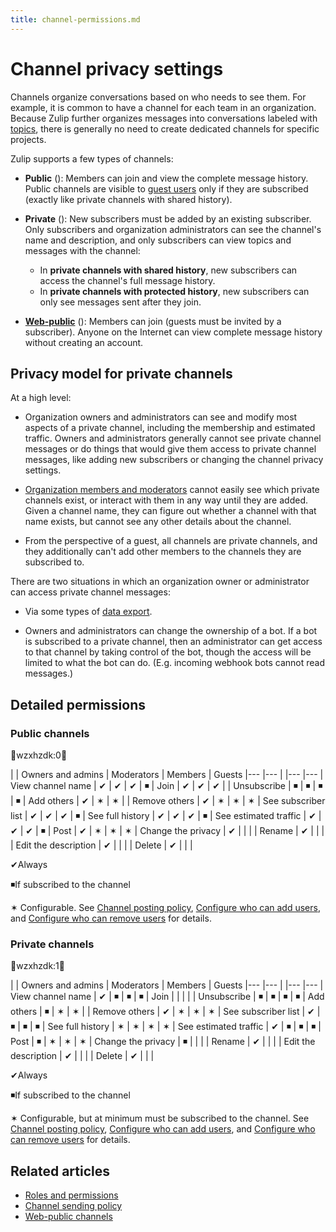```yaml
---
title: channel-permissions.md
---
```


# Channel privacy settings


Channels organize conversations based on who needs to see them. For example, it
is common to have a channel for each team in an organization. Because Zulip
further organizes messages into conversations labeled with
[topics](/help/introduction-to-topics), there is generally no need to create
dedicated channels for specific projects.




Zulip supports a few types of channels:

* **Public** (<i class="zulip-icon zulip-icon-hashtag"></i>):
  Members can join and view the complete message history.
  Public channels are visible to [guest users](/help/guest-users)
  only if they are subscribed (exactly like private channels with
  shared history).

* **Private** (<i class="zulip-icon zulip-icon-lock"></i>):
  New subscribers must be added by an existing subscriber. Only subscribers
  and organization administrators can see the channel's name and description,
  and only subscribers can view topics and messages with the channel:
    * In **private channels with shared history**, new subscribers can
    access the channel's full message history.
    * In **private channels with protected history**, new subscribers
    can only see messages sent after they join.

* [**Web-public**](/help/public-access-option) (<i class="zulip-icon
  zulip-icon-globe"></i>): Members can join (guests must be invited by a
  subscriber). Anyone on the Internet can view complete message history without
  creating an account.

## Privacy model for private channels

At a high level:

* Organization owners and administrators can see and modify most
  aspects of a private channel, including the membership and estimated
  traffic. Owners and administrators generally cannot see private
  channel messages or do things that would give them access to private
  channel messages, like adding new subscribers or changing the channel
  privacy settings.

* [Organization members and moderators](/help/roles-and-permissions)
  cannot easily see which private channels exist, or interact with them
  in any way until they are added.  Given a channel name, they can
  figure out whether a channel with that name exists, but cannot see
  any other details about the channel.

* From the perspective of a guest, all channels are private channels,
  and they additionally can't add other members to the channels they
  are subscribed to.

There are two situations in which an organization owner or
administrator can access private channel messages:

* Via some types of [data export](/help/export-your-organization).

* Owners and administrators can change the ownership of a bot. If a
  bot is subscribed to a private channel, then an administrator can get
  access to that channel by taking control of the bot, though the
  access will be limited to what the bot can do. (E.g. incoming
  webhook bots cannot read messages.)

## Detailed permissions

### Public channels


wzxhzdk:0


|                       | Owners and admins | Moderators | Members   | Guests
|---                    |---                |            |---        |---
| View channel name     | &#10004;          | &#10004;   | &#10004;  | &#9726;
| Join                  | &#10004;          | &#10004;   | &#10004;  |
| Unsubscribe           | &#9726;           | &#9726;    | &#9726;   | &#9726;
| Add others            | &#10004;          | &#10038;   | &#10038;  |
| Remove others         | &#10004;          | &#10038;   | &#10038;  | &#10038;
| See subscriber list   | &#10004;          | &#10004;   | &#10004;  | &#9726;
| See full history      | &#10004;          | &#10004;   | &#10004;  | &#9726;
| See estimated traffic | &#10004;          | &#10004;   | &#10004;  | &#9726;
| Post                  | &#10004;          | &#10038;   | &#10038;  | &#10038;
| Change the privacy    | &#10004;          |            |           |
| Rename                | &#10004;          |            |           |
| Edit the description  | &#10004;          |            |           |
| Delete                | &#10004;          |            |           |

<span class="legend_symbol">&#10004;</span><span class="legend_label">Always</span>

<span class="legend_symbol">&#9726;</span><span class="legend_label">If subscribed to the channel</span>

<span class="legend_symbol">&#10038;</span>
<span class="legend_label">
Configurable. See [Channel posting policy](/help/channel-posting-policy),
[Configure who can add users][add-users], and
[Configure who can remove users][remove-users]
for details.
</span>

### Private channels


wzxhzdk:1


|                       | Owners and admins | Moderators | Members   | Guests
|---                    |---                |            |---        |---
| View channel name      | &#10004;          | &#9726;    | &#9726;   | &#9726;
| Join                  |                   |            |           |
| Unsubscribe           | &#9726;           | &#9726;    | &#9726;   | &#9726;
| Add others            | &#9726;           | &#10038;   | &#10038;  |
| Remove others         | &#10004;          | &#10038;   | &#10038;  | &#10038;
| See subscriber list   | &#10004;          | &#9726;    | &#9726;   | &#9726;
| See full history      | &#10038;          | &#10038;   | &#10038;  | &#10038;
| See estimated traffic | &#10004;          | &#9726;    | &#9726;   | &#9726;
| Post                  | &#9726;           | &#10038;   | &#10038;  | &#10038;
| Change the privacy    | &#9726;           |            |           |
| Rename                | &#10004;          |            |           |
| Edit the description  | &#10004;          |            |           |
| Delete                | &#10004;          |            |           |

<span class="legend_symbol">&#10004;</span><span class="legend_label">Always</span>

<span class="legend_symbol">&#9726;</span><span class="legend_label">If subscribed to the channel</span>

<span class="legend_symbol">&#10038;</span>
<span class="legend_label">
Configurable, but at minimum must be subscribed to the channel.
See [Channel posting policy](/help/channel-posting-policy),
[Configure who can add users][add-users], and
[Configure who can remove users][remove-users]
for details.
</span>

## Related articles

* [Roles and permissions](/help/roles-and-permissions)
* [Channel sending policy](/help/channel-posting-policy)
* [Web-public channels](/help/public-access-option)

[add-users]: /help/configure-who-can-invite-to-channels#configure-who-can-add-users
[remove-users]: /help/configure-who-can-invite-to-channels#configure-who-can-remove-users


